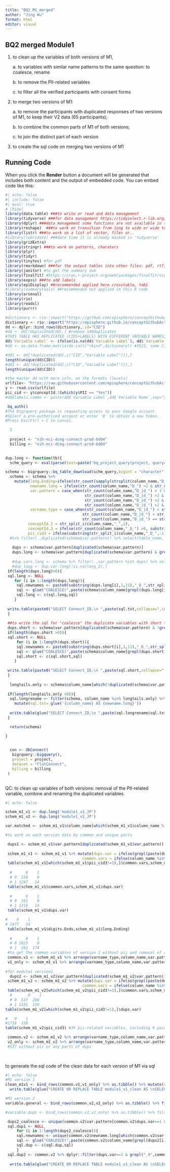 ```yaml
---
title: "BQ2_M1_merged"
author: "Jing Wu"
format: html
editor: visual
---
```


## BQ2 merged Module1 

1.  to clean up the variables of both versions of M1,

    a\. to variables with similar name patterns to the same question: to coalesce, rename

    b\. to remove the PII-related variables

    c\. to filter all the verified participants with consent forms

2.  to merge two versions of M1:

    a\. to remove the participants with duplicated responses of two versions of M1, to keep their V2 data (65 participants);

    b\. to combine the common parts of M1 of both versions;

    c\. to join the distinct part of each version

3.  to create the sql code on merging two versions of M1

## Running Code

When you click the **Render** button a document will be generated that includes both content and the output of embedded code. You can embed code like this:

```r
#| echo: false
#| include: false
#| eval: true
# [hide] 
library(data.table) ###to write or read and data management 
library(tidyverse) ###for data management https://tidyselect.r-lib.org/reference/faq-external-vector.html
library(dplyr) ###data management some functions are not available in the dplyr masked in the tidyverse
library(reshape)  ###to work on transition from long to wide or wide to long data
library(listr) ###to work on a list of vector, files or..
#library(lubridate) ###date time it is already masked in 'tidyverse'
library(gridExtra)
library(stringr) ###to work on patterns, charaters
library(plyr)
library(tidyr)
library(tinytex) #for pdf
library(rmarkdown) ###for the output tables into other files: pdf, rtf, etc.
library(janitor) #to get the summary sum
library(finalfit) #https://cran.r-project.org/web/packages/finalfit/vignettes/export.html t
library(expss) ###to add labels
library(epiDisplay) ##recommended applied here crosstable, tab1
#library(summarytools) ##recommended not applied in this R code
library(arsenal)
library(rio)
library(readxl)
library(purrr)

#dictionary <- rio::import("https://github.com/episphere/conceptGithubActions/blob/master/aggregate.json",format = "json")
dictionary <- rio::import("https://episphere.github.io/conceptGithubActions/aggregateCopy.json",format = "json")
dd <- dplyr::bind_rows(dictionary,.id="CID")
#dd <- dd[!duplicated(dd),] #remove 140duplicates
#THIS TABLE HAS REPLICATED (CIDS+LABELS) WITH DIFFERENT VARIABLE NAMES,
dd$`Variable Label` <- ifelse(is.na(dd$`Variable Label`), dd$`Variable Name`, dd$`Variable Label`)
#dd <- as.data.frame.matrix(do.call("rbind",dictionary)) #3523, some CID and labels are linked to different variable names 

#dd1 <- dd[!duplicated(dd[,c("CID","Variable Label")]),]
length(unique(dd$CID))
#dd1 <- dd[!duplicated(dd[,c("CID","Variable Label")]),]
length(unique(dd$CID))

#the master dd with more info. on the formats (levels)
urlfile<- "https://raw.githubusercontent.com/episphere/conceptGithubActions/master/csv/masterFile.csv" ###to grab the updated dd from github
y <- read.csv(urlfile)
pii_cid <- y$conceptId.3[which(y$PII == "Yes")]
#dd$labels.combo <- paste(dd$`Variable Label`,dd$`Variable Name`,sep="$")

 bq_auth()
#The bigrquery package is requesting access to your Google account.
#Select a pre-authorised account or enter '0' to obtain a new token.
#Press Esc/Ctrl + C to cancel.

  2 
  
  project <- "nih-nci-dceg-connect-prod-6d04"
  billing <- "nih-nci-dceg-connect-prod-6d04"
  

dup.long <- function(tb){
  schm_query <- eval(parse(text=paste("bq_project_query(project, query=\"SELECT * FROM `nih-nci-dceg-connect-prod-6d04.FlatConnect`.INFORMATION_SCHEMA.COLUMN_FIELD_PATHS WHERE table_name='",tb,"'\")", sep="")))

schema <- bigrquery::bq_table_download(schm_query,bigint = "character")
  schema <- schema %>% 
    mutate(long.Ending=ifelse(str_count(sapply(strsplit(column_name,"D_"),tail,1),"_") > 3 , 1,0),
           newname.long = ifelse(str_count(column_name,"D_") >1 & str_count(sapply(strsplit(column_name,"D_"),tail,1),"_") > 0, paste0(substring(column_name,1,11),"_D_",substring(str_split_i(column_name,"D_",-1),1,11)), column_name),
           var.pattern = case_when(str_count(column_name,"D_|d_") < 3 & str_count(column_name,"_") < 7 ~ column_name,                                                str_count(column_name,"D_|d_") <3 & str_count(column_name,"_") > 6 ~ substring(column_name,1,29),
                                   str_count(column_name,"D_|d_") >2 & str_split_i(column_name,"D_",2) == str_split_i(column_name,"D_",3) ~ paste0(str_split_i(column_name,"_D_",1),"_D_",str_split_i(column_name,"_D_",3)),
                                   str_count(column_name,"D_|d_") >2 & 2*str_count(column_name,"D_|d_")  > str_count(column_name,"_") & str_split_i(column_name,"_D_",1) != str_split_i(column_name,"_D_",2)  ~ column_name,
                                   str_count(column_name,"D_|d_") >2 & 2*str_count(column_name,"D_|d_")  < str_count(column_name,"_") & str_split_i(column_name,"_D_",1) != str_split_i(column_name,"_D_",2)  ~ column_name),
           varname_type = case_when(str_count(column_name,"D_|d_") < str_count(column_name,"_") & long.Ending==1 ~ paste("Long",str_count(column_name,"D_|d_"),sep="_"),
                                  str_count(column_name,"D_|d_") < str_count(column_name,"_") & long.Ending==0 ~ paste("Short",str_count(column_name,"D_|d_"),str_count(sapply(strsplit(column_name,"D_"),tail,1),"_"),sep="_"),
                                  str_count(column_name,"D_|d_") == str_count(column_name,"_") & long.Ending==0 ~ paste("Notails",str_count(column_name,"D_|d_"),sep="_")),
          conceptId.2 = str_split_i(column_name,"_",2),
          conceptId.3 = ifelse(str_count(column_name,"_D_") >0, substring(str_split_i(column_name,"_D_",-1),1,9),NA),
          pii_cid3 = ifelse(substring(str_split_i(column_name,"_D_",-1),1,9) %in% pii_cid, 1,0)) 
  #%>% filter(.,duplicated(schema$var.pattern)) %>% select(table_name, column_name,var.pattern,newname.long,varname_type)
 
   dups <- schema$var.pattern[duplicated(schema$var.pattern)]
   dups.long <- schema$var.pattern[duplicated(schema$var.pattern) & grepl("Long",schema$varname_type) & schema$pii_cid3 !=1]
   
   #dup.vars.long <- schema %>% filter(.,var.pattern %in% dups) %>% select(column_name, varname_type, var.pattern) %>% pivot_wider(names_from = varname_type, values_from = column_name, values_fill = 0)       
   #dup_long <- dup.var.long[!is.na(long_2),]   
 if(length(dups.long)>0){
 sql.long <- NULL    
    for (i in 1:length(dups.long)){
     sql.newnames <- paste0(substring(dups.long[i],1,11),"_D_",str_split_i(dups.long[i],"D_",-1)) 
     sql <- glue("COALESCE(",paste(schema$column_name[grepl(dups.long[i],schema$column_name)],collapse=","),") AS ", sql.newnames)
     sql.long <- c(sql.long,sql)
    }
   
 write.table(paste0("SELECT Connect_ID,\n ",paste(sql.txt,collapse=",\n"), " \nFROM  `nih-nci-dceg-connect-prod-6d04.FlatConnect.",tb,"`"),paste0("~/Documents/Connect_projects/Biospecimen_Feb2022/Jing_projects/biospecQC_03082022/data/",tb,"_no_pii_Long_similar_query_coalesce_",Sys.Date(),".txt",sep=""), sep="\t",row.names = F,quote = F,col.names = F) #M1V2_Variable
 }
   
 ##to write the sql for "coalesce" the duplicate variables with short tails
 dups.short <- schema$var.pattern[duplicated(schema$var.pattern) & !grepl("Long|_0",schema$varname_type) & schema$pii_cid3!=1]
 if(length(dups.short >0)){
 sql.short <- NULL
     for (i in 1:length(dups.short)){
     sql.newnames <- paste0(substring(dups.short[i],1,11),"_D_",str_split_i(dups.short[i],"D_",-1)) 
     sql <- glue("COALESCE(",paste(schema$column_name[grepl(dups.short[i],schema$column_name)],collapse=","),") AS ", sql.newnames)
     sql.short <- c(sql.short,sql)
    }
   
 write.table(paste0("SELECT Connect_ID,\n ",paste(sql.short,collapse=",\n"), " \nFROM  `nih-nci-dceg-connect-prod-6d04.FlatConnect.",tb,"`"),paste0("~/Documents/Connect_projects/Biospecimen_Feb2022/Jing_projects/biospecQC_03082022/data/",tb,"_no_pii_Short_similar_query_coalesce_",Sys.Date(),".txt",sep=""), sep="\t",row.names = F,quote = F,col.names = F) 
 }
 
  longtails.only <- schema$column_name[which(!duplicated(schema$var.pattern) & schema$long.Ending == 1 & schema$pii_cid3 !=1)]
  
 if(length(longtails.only >0)){ 
  sql.longrename <- filter(schema, column_name %in% longtails.only) %>% select(column_name,newname.long) %>%
    mutate(sql.txt= glue('{column_name} AS {newname.long}'))
  
  write.table(glue("SELECT Connect_ID,\n ",paste(sql.longrename$sql.txt,collapse=",\n"), " \nFROM  `nih-nci-dceg-connect-prod-6d04.FlatConnect.",tb,"`"), paste0("~/Documents/Connect_projects/Biospecimen_Feb2022/Jing_projects/biospecQC_03082022/data/",tb,"_no_pii_LongTails_only_query_Renaming_",Sys.Date(),".txt",sep=""), sep="\t",row.names = F,quote = F,col.names = F) 
 }

  return(schema)

}
 

  con <- dbConnect(
   bigrquery::bigquery(),
   project = project,
   dataset = "FlatConnect",
   billing = billing
 )
   
```

QC: to clean up variables of both versions: removal of the PII-related variable, combine and renaming the duplicated variables

```r
#| echo: false

schem_m1_v1 <- dup.long('module1_v1_JP')
schem_m1_v2 <- dup.long('module1_v2_JP')

var.matched <- schem_m1_v1$column_name[which(schem_m1_v1$column_name %in% schem_m1_v2$column_name)]

#to work on each version data by common and unique parts

 dups1 <- schem_m1_v1$var.pattern[duplicated(schem_m1_v1$var.pattern)]
 
 schem_m1_v1 <- schem_m1_v1 %>% mutate(dups.var = ifelse(grepl(paste(dups1,collapse="|"),column_name), 1, 0),
                                  common.vars = ifelse(column_name %in% var.matched, 1, 0))
 table(schem_m1_v1[which(schem_m1_v1$pii_cid3!=1),]$common.vars,schem_m1_v1[which(schem_m1_v1$pii_cid3!=1),]$dups.var)
   
  #      0    1
  # 0  158    0
  # 1 1297   14
 table(schem_m1_v1$common.vars,schem_m1_v1$dups.var)
   
  #      0    1
  # 0  161    0
  # 1 1316   14
 table(schem_m1_v1$dups.var)

#    0    1 
# 1477   14  
 table(schem_m1_v1$digits.Ends,schem_m1_v1$long.Ending)
   
  #      0    1
  # 0 1025    0
  # 1  292  174
 #to get the common variables of version 1 without pii and removal of all duplicated variables (7 without tails)
 common.v1 <- schem_m1_v1 %>% arrange(varname_type,column_name,var.pattern)%>% filter(common.vars == 1 & pii_cid3 != 1 & !duplicated(var.pattern)) %>% dplyr::select(column_name, var.pattern, newname.long, dups.var, long.Ending, varname_type)
 v1_only <- schem_m1_v1 %>% arrange(varname_type,column_name,var.pattern)%>% filter(common.vars != 1 & pii_cid3 != 1 & !duplicated(var.pattern)) %>% dplyr::select(column_name,var.pattern,newname.long,dups.var, long.Ending, varname_type)
 
#for module1 version2
  dups2 <- schem_m1_v2$var.pattern[duplicated(schem_m1_v2$var.pattern)]
 schem_m1_v2 <- schem_m1_v2 %>% mutate(dups.var = ifelse(grepl(paste(dups2,collapse="|"),column_name), 1, 0),
                                  common.vars = ifelse(column_name %in% var.matched, 1, 0))
 table(schem_m1_v2[which(schem_m1_v2$pii_cid3!=1),]$common.vars,schem_m1_v2[which(schem_m1_v2$pii_cid3!=1),]$dups.var)  
  #       0    1
  # 0  537  208
  # 1 1181  130
table(schem_m1_v2[which(schem_m1_v2$pii_cid3!=1),]$dups.var) 

#   0    1 
#1718  338 
table(schem_m1_v2$pii_cid3) #39 pii-related variables, including 9 pairs (18 variables) as duplicated variables

 common.v2 <- schem_m1_v2 %>% arrange(varname_type,column_name,var.pattern)%>% filter(common.vars == 1 & pii_cid3 != 1 | dups.var==1) %>% dplyr::select(table_name,column_name,var.pattern,dups.var,newname.long, long.Ending,varname_type) # 1537 common variables or common var.patterns
 v2_only <- schem_m1_v2 %>% arrange(varname_type,column_name,var.pattern)%>% filter(common.vars == 0 & pii_cid3 != 1 & dups.var==0) %>% dplyr::select(table_name,column_name,var.pattern,dups.var,newname.long, long.Ending,varname_type)
 #537 without pii or any parts of dups
 
 
```

to generate the sql code of the clean data for each version of M1 via sql


```r
#| echo: false
#M1 version 1
clean_m1v1 <- bind_rows(common.v1,v1_only) %>% as.tibble() %>% mutate(sql.txt=glue('{column_name} AS {newname.long}'))
  write.table(glue("CREATE OR REPLACE TABLE module1_v1_clean AS \nSELECT ( ",paste(clean_m1v1$sql.txt,collapse=",\n"), " \nFROM  `nih-nci-dceg-connect-prod-6d04.FlatConnect.module1_v1_JP`)"), paste0("~/Documents/Connect_projects/Biospecimen_Feb2022/Jing_projects/biospecQC_03082022/data/module1_v1_JP_no_pii_clean_",Sys.Date(),".txt",sep=""), sep="\t",row.names = F,quote = F,col.names = F)  

#M1 version 2  
variable.general <- bind_rows(common.v2,v2_only) %>% as.tibble() %>% filter(dups.var==0 ) %>% mutate(sql.txt =glue('{column_name} AS {newname.long}'))

#variable.dups <- bind_rows(common.v2,v2_only) %>% as.tibble() %>% filter(dups.var==1) %>% mutate(sql.txt =glue('{column_name} AS {newname.long}'))

 dups2_coalesce <- unique(common.v2$var.pattern[common.v2$dups.var==1 & !grepl("_0",common.v2$varname_type)] )
 sql.dup1 <- NULL
     for (i in 1:length(dups2_coalesce)){
     sql.newnames <- unique(common.v2$newname.long[which(common.v2$var.pattern==dups2[i])])
     sql <- glue("COALESCE(",paste(common.v2$column_name[grepl(dups2[i],common.v2$column_name)],collapse=","),") AS ", sql.newnames)
     sql.dup <- c(sql.dup,sql)
     }
 sql.dup2 <- common.v2 %>% dplyr::filter(dups.var==1 & grepl("_0",common.v2$varname_type) & column_name == var.pattern) %>% mutate(sql.txt =glue('{column_name} AS {newname.long}'))
 
  write.table(glue("CREATE OR REPLACE TABLE module1_v1_clean AS \nSELECT ( ",paste(c(variable.general$sql.txt,sql.dup1,sql.dup2$sql.txt),collapse=",\n"), " \nFROM  `nih-nci-dceg-connect-prod-6d04.FlatConnect.module1_v2_JP`)"), paste0("~/Documents/Connect_projects/Biospecimen_Feb2022/Jing_projects/biospecQC_03082022/data/module1_v2_JP_no_pii_clean_",Sys.Date(),".txt",sep=""), sep="\t",row.names = F,quote = F,col.names = F)  
  
  

```


```r
```



